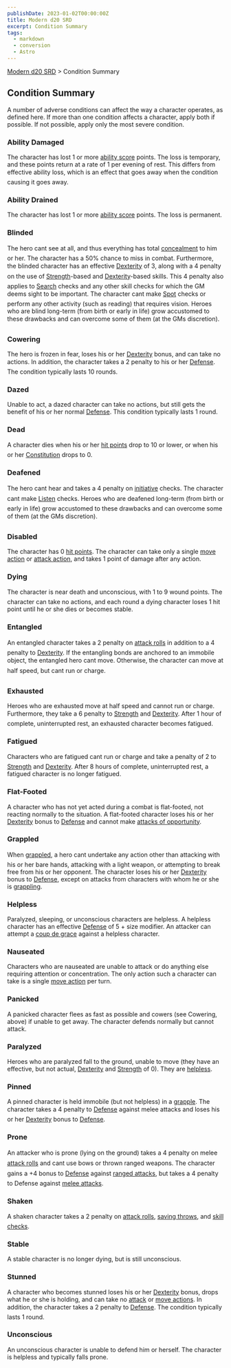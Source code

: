 ```yaml
---
publishDate: 2023-01-02T00:00:00Z
title: Modern d20 SRD
excerpt: Condition Summary
tags:
  - markdown
  - conversion
  - Astro
---
```


[Modern d20 SRD](/#modernD20) > Condition Summary

## Condition Summary

A number of adverse conditions can affect the way a character operates, as defined here. If more than one condition affects a character, apply both if possible. If not possible, apply only the most severe condition.

### Ability Damaged

The character has lost 1 or more [ability score](modern-d20-srd-basics-ability-scores) points. The loss is temporary, and these points return at a rate of 1 per evening of rest. This differs from effective ability loss, which is an effect that goes away when the condition causing it goes away.

### Ability Drained

The character has lost 1 or more [ability score](modern-d20-srd-basics-ability-scores) points. The loss is permanent.

### Blinded

The hero cant see at all, and thus everything has total [concealment](modern-d20-srd-combat-concealment) to him or her. The character has a 50% chance to miss in combat. Furthermore, the blinded character has an effective [Dexterity](modern-d20-srd-basics-ability-scores) of 3, along with a 4 penalty on the use of [Strength](modern-d20-srd-basics-ability-scores)-based and [Dexterity](modern-d20-srd-basics-ability-scores)-based skills. This 4 penalty also applies to [Search](modern-d20-srd-skills-search) checks and any other skill checks for which the GM deems sight to be important. The character cant make [Spot](modern-d20-srd-skills-spot) checks or perform any other activity (such as reading) that requires vision. Heroes who are blind long-term (from birth or early in life) grow accustomed to these drawbacks and can overcome some of them (at the GMs discretion).

### Cowering

The hero is frozen in fear, loses his or her [Dexterity](modern-d20-srd-basics-ability-scores) bonus, and can take no actions. In addition, the character takes a 2 penalty to his or her [Defense](modern-d20-srd-combat-defense). The condition typically lasts 10 rounds.

### Dazed

Unable to act, a dazed character can take no actions, but still gets the benefit of his or her normal [Defense](modern-d20-srd-combat-defense). This condition typically lasts 1 round.

### Dead

A character dies when his or her [hit points](modern-d20-srd-combat-hit-points) drop to 10 or lower, or when his or her [Constitution](modern-d20-srd-basics-ability-scores) drops to 0.

### Deafened

The hero cant hear and takes a 4 penalty on [initiative](modern-d20-srd-combat-initiative) checks. The character cant make [Listen](modern-d20-srd-skills-listen) checks. Heroes who are deafened long-term (from birth or early in life) grow accustomed to these drawbacks and can overcome some of them (at the GMs discretion).

### Disabled

The character has 0 [hit points](modern-d20-srd-combat-hit-points). The character can take only a single [move action](modern-d20-srd-combat-move-actions) or [attack action](modern-d20-srd-combat-attack-actions), and takes 1 point of damage after any action.

### Dying

The character is near death and unconscious, with 1 to 9 wound points. The character can take no actions, and each round a dying character loses 1 hit point until he or she dies or becomes stable.

### Entangled

An entangled character takes a 2 penalty on [attack rolls](modern-d20-srd-combat-attack-roll) in addition to a 4 penalty to [Dexterity](modern-d20-srd-basics-ability-scores). If the entangling bonds are anchored to an immobile object, the entangled hero cant move. Otherwise, the character can move at half speed, but cant run or charge.

### Exhausted

Heroes who are exhausted move at half speed and cannot run or charge. Furthermore, they take a 6 penalty to [Strength](modern-d20-srd-basics-ability-scores) and [Dexterity](modern-d20-srd-basics-ability-scores). After 1 hour of complete, uninterrupted rest, an exhausted character becomes fatigued.

### Fatigued

Characters who are fatigued cant run or charge and take a penalty of 2 to [Strength](modern-d20-srd-basics-ability-scores) and [Dexterity](modern-d20-srd-basics-ability-scores). After 8 hours of complete, uninterrupted rest, a fatigued character is no longer fatigued.

### Flat-Footed

A character who has not yet acted during a combat is flat-footed, not reacting normally to the situation. A flat-footed character loses his or her [Dexterity](modern-d20-srd-basics-ability-scores) bonus to [Defense](modern-d20-srd-combat-defense) and cannot make [attacks of opportunity](modern-d20-srd-combat-attacks-of-opportunity).

### Grappled

When [grappled](modern-d20-srd-combat-grapple), a hero cant undertake any action other than attacking with his or her bare hands, attacking with a light weapon, or attempting to break free from his or her opponent. The character loses his or her [Dexterity](modern-d20-srd-basics-ability-scores) bonus to [Defense](modern-d20-srd-combat-defense), except on attacks from characters with whom he or she is [grappling](modern-d20-srd-combat-grapple).

### Helpless

Paralyzed, sleeping, or unconscious characters are helpless. A helpless character has an effective [Defense](modern-d20-srd-combat-defense) of 5 + size modifier. An attacker can attempt a [coup de grace](modern-d20-srd-combat-helpless-defenders) against a helpless character.

### Nauseated

Characters who are nauseated are unable to attack or do anything else requiring attention or concentration. The only action such a character can take is a single [move action](modern-d20-srd-combat-move-actions) per turn.

### Panicked

A panicked character flees as fast as possible and cowers (see Cowering, above) if unable to get away. The character defends normally but cannot attack.

### Paralyzed

Heroes who are paralyzed fall to the ground, unable to move (they have an effective, but not actual, [Dexterity](modern-d20-srd-basics-ability-scores) and [Strength](modern-d20-srd-basics-ability-scores) of 0). They are [helpless](modern-d20-srd-combat-helpless-defenders).

### Pinned

A pinned character is held immobile (but not helpless) in a [grapple](modern-d20-srd-combat-grapple). The character takes a 4 penalty to [Defense](modern-d20-srd-combat-defense) against melee attacks and loses his or her [Dexterity](modern-d20-srd-basics-ability-scores) bonus to [Defense](modern-d20-srd-combat-defense).

### Prone

An attacker who is prone (lying on the ground) takes a 4 penalty on melee [attack rolls](modern-d20-srd-combat-attack-roll) and cant use bows or thrown ranged weapons. The character gains a +4 bonus to [Defense](modern-d20-srd-combat-defense) against [ranged attacks](modern-d20-srd-combat-attack-roll), but takes a 4 penalty to Defense against [melee attacks](modern-d20-srd-combat-attack-roll).

### Shaken

A shaken character takes a 2 penalty on [attack rolls](modern-d20-srd-combat-attack-roll), [saving throws](modern-d20-srd-basics-saving-throws), and [skill checks](modern-d20-srd-skills-skill-basics-php#skill-check-index).

### Stable

A stable character is no longer dying, but is still unconscious.

### Stunned

A character who becomes stunned loses his or her [Dexterity](modern-d20-srd-basics-ability-scores) bonus, drops what he or she is holding, and can take no [attack](modern-d20-srd-combat-attack-actions) or [move actions](modern-d20-srd-combat-move-actions). In addition, the character takes a 2 penalty to [Defense](modern-d20-srd-basics-ability-scores). The condition typically lasts 1 round.

### Unconscious

An unconscious character is unable to defend him or herself. The character is helpless and typically falls prone.
